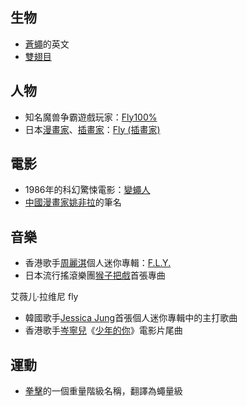 ==生物==
*[[蒼蠅|蒼蠅]]的英文
*[[雙翅目|雙翅目]]

==人物==
*知名魔兽争霸遊戲玩家：[[Fly100%|Fly100%]]
*日本[[漫畫家|漫畫家]]、[[插畫家|插畫家]]：[[Fly_(插畫家)|Fly (插畫家)]]

==電影==
*1986年的科幻驚悚電影：[[變蠅人|變蠅人]]
*[[中國|中國]][[漫畫家|漫畫家]][[姚非拉|姚非拉]]的筆名

==音樂==
*香港歌手[[周麗淇|周麗淇]]個人迷你專輯：[[F.L.Y.|F.L.Y.]]
*日本流行搖滾樂團[[猴子把戲|猴子把戲]]首張專曲
艾薇儿·拉维尼  fly
*韓國歌手[[鄭秀妍|Jessica Jung]]首張個人迷你專輯中的主打歌曲
*香港歌手[[岑寧兒|岑寧兒]]《[[少年的你|少年的你]]》電影片尾曲

==運動==
*[[拳擊|拳擊]]的一個重量階級名稱，翻譯為蠅量級

{{disambig|cat=非中文名稱消歧義}}